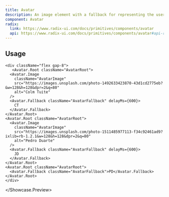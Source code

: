 ```yaml
---
title: Avatar
description: An image element with a fallback for representing the user.
component: Avatar
radix:
  link: https://www.radix-ui.com/docs/primitives/components/avatar
  api: https://www.radix-ui.com/docs/primitives/components/avatar#api-reference
---
```



## Usage

<Showcase>
  <Showcase.Preview>

    <div className="flex gap-8">
       <Avatar.Root className="AvatarRoot">
      <Avatar.Image
        className="AvatarImage"
        src="https://images.unsplash.com/photo-1492633423870-43d1cd2775eb?&w=128&h=128&dpr=2&q=80"
        alt="Colm Tuite"
      />
      <Avatar.Fallback className="AvatarFallback" delayMs={600}>
        CT
      </Avatar.Fallback>
    </Avatar.Root>
    <Avatar.Root className="AvatarRoot">
      <Avatar.Image
        className="AvatarImage"
        src="https://images.unsplash.com/photo-1511485977113-f34c92461ad9?ixlib=rb-1.2.1&w=128&h=128&dpr=2&q=80"
        alt="Pedro Duarte"
      />
      <Avatar.Fallback className="AvatarFallback" delayMs={600}>
        JD
      </Avatar.Fallback>
    </Avatar.Root>
    <Avatar.Root className="AvatarRoot">
      <Avatar.Fallback className="AvatarFallback">PD</Avatar.Fallback>
    </Avatar.Root>
    </div>

  </Showcase.Preview>
</Showcase>
